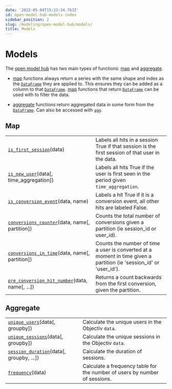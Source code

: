 ```yaml
---
date: '2022-05-04T15:23:34.763Z'
id: open-model-hub-models-index
sidebar_position: 2
slug: /modeling/open-model-hub/models/
title: Models
---
```


# Models

The [open model hub](/docs/modeling/open-model-hub) has two main types of functions:
[map](/docs/modeling/open-model-hub/models/Mapping) and [aggregate](/docs/modeling/open-model-hub/models/Aggregation).

* [map](/docs/modeling/open-model-hub/models/Mapping) functions always return a series with the same shape and index as the
[`DataFrame`](/docs/modeling/bach/api-reference/DataFrame) they are applied to. This ensures they can be added as a column to that
[`DataFrame`](/docs/modeling/bach/api-reference/DataFrame). [map](/docs/modeling/open-model-hub/models/Mapping) functions that return
[`DataFrame`](/docs/modeling/bach/api-reference/Series/Boolean) can be used with to filter the data.


* [aggregate](/docs/modeling/open-model-hub/models/Aggregation) functions return aggregated data in some form from the
[`DataFrame`](/docs/modeling/bach/api-reference/DataFrame). Can also be accessed with [`agg`](/docs/modeling/open-model-hub/api-reference/ModelHub/modelhub.ModelHub.agg).



## Map

<div className="table-autosummary">

|                                                   |                                                                                                                                                                                                                        |
| ------------------------------------------------- | --------------------------------------------------------------------------------------------------------------------------------------------------------------------------------------------------------------------- |
| [`is_first_session`](/docs/modeling/open-model-hub/models/Mapping/modelhub.Map.is-first-session)(data)                            | Labels all hits in a session True if that session is the first session of that user in the data.                                                                                                                       |
| [`is_new_user`](/docs/modeling/open-model-hub/models/Mapping/modelhub.Map.is-new-user)(data[, time_aggregation])             | Labels all hits True if the user is first seen in the period given `time_aggregation`.                                                                                                                                   |
| [`is_conversion_event`](/docs/modeling/open-model-hub/models/Mapping/modelhub.Map.is-conversion-event)(data, name)                   | Labels a hit True if it is a conversion event, all other hits are labeled False.                                                                                                                                       |
| [`conversions_counter`](/docs/modeling/open-model-hub/models/Mapping/modelhub.Map.conversions-counter)(data, name[, partition])      | Counts the total number of conversions given a partition (ie session_id or user_id).                                                                                                                                   |
| [`conversions_in_time`](/docs/modeling/open-model-hub/models/Mapping/modelhub.Map.conversions-in-time)(data, name[, partition])      | Counts the number of time a user is converted at a moment in time given a partition (ie 'session_id' or 'user_id').                                                                                                    |
| [`pre_conversion_hit_number`](/docs/modeling/open-model-hub/models/Mapping/modelhub.Map.pre-conversion-hit-number)(data, name[, ...])      | Returns a count backwards from the first conversion, given the partition.                                                                                                                                              |


</div>

## Aggregate

<div className="table-autosummary">

|                                                   |                                                                                                                                                                                                                        |
| ------------------------------------------------- | --------------------------------------------------------------------------------------------------------------------------------------------------------------------------------------------------------------------- |
| [`unique_users`](/docs/modeling/open-model-hub/models/Aggregation/modelhub.Aggregate.unique-users)(data[, groupby])                     | Calculate the unique users in the Objectiv `data`.                                                                                                                                                                       |
| [`unique_sessions`](/docs/modeling/open-model-hub/models/Aggregation/modelhub.Aggregate.unique-sessions)(data[, groupby])                  | Calculate the unique sessions in the Objectiv `data`.                                                                                                                                                                    |
| [`session_duration`](/docs/modeling/open-model-hub/models/Aggregation/modelhub.Aggregate.session-duration)(data[, groupby, ...])            | Calculate the duration of sessions.                                                                                                                                                                                    |
| [`frequency`](/docs/modeling/open-model-hub/models/Aggregation/modelhub.Aggregate.frequency)(data)                                   | Calculate a frequency table for the number of users by number of sessions.                                                                                                                                             |


</div>
